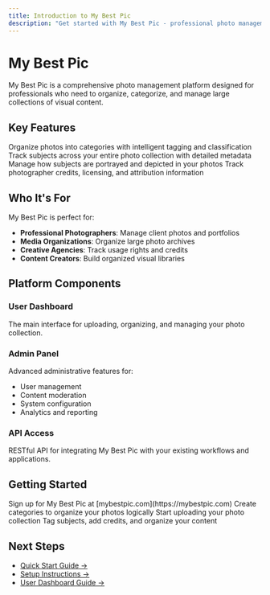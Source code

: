 ```yaml
---
title: Introduction to My Best Pic
description: "Get started with My Best Pic - professional photo management platform"
---
```


# My Best Pic

My Best Pic is a comprehensive photo management platform designed for professionals who need to organize, categorize, and manage large collections of visual content.

## Key Features

<CardGroup cols={2}>
  <Card
    title="Smart Organization"
    icon="folder-tree"
  >
    Organize photos into categories with intelligent tagging and classification
  </Card>
  <Card
    title="Subject Management"
    icon="users"
  >
    Track subjects across your entire photo collection with detailed metadata
  </Card>
  <Card
    title="Depiction Tracking"
    icon="eye"
  >
    Manage how subjects are portrayed and depicted in your photos
  </Card>
  <Card
    title="Credit Attribution"
    icon="id-card"
  >
    Track photographer credits, licensing, and attribution information
  </Card>
</CardGroup>

## Who It's For

My Best Pic is perfect for:

- **Professional Photographers**: Manage client photos and portfolios
- **Media Organizations**: Organize large photo archives
- **Creative Agencies**: Track usage rights and credits
- **Content Creators**: Build organized visual libraries

## Platform Components

### User Dashboard
The main interface for uploading, organizing, and managing your photo collection.

### Admin Panel
Advanced administrative features for:
- User management
- Content moderation
- System configuration
- Analytics and reporting

### API Access
RESTful API for integrating My Best Pic with your existing workflows and applications.

## Getting Started

<Steps>
  <Step title="Create Account">
    Sign up for My Best Pic at [mybestpic.com](https://mybestpic.com)
  </Step>
  <Step title="Setup Categories">
    Create categories to organize your photos logically
  </Step>
  <Step title="Upload Photos">
    Start uploading your photo collection
  </Step>
  <Step title="Add Metadata">
    Tag subjects, add credits, and organize your content
  </Step>
</Steps>

## Next Steps

- [Quick Start Guide →](/my-best-pic/getting-started/quickstart)
- [Setup Instructions →](/my-best-pic/getting-started/setup)
- [User Dashboard Guide →](/my-best-pic/guides/dashboard)